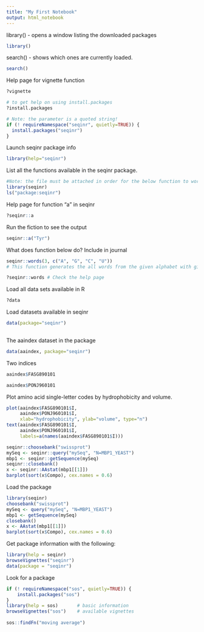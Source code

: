 ```yaml
---
title: "My First Notebook"
output: html_notebook
---
```


library() - opens a window listing the downloaded packages
```r
library()
```

search() - shows which ones are currently loaded.
```r
search()
```

Help page for vignette function
```r
?vignette
```


```r
# to get help on using install.packages
?install.packages

# Note: the parameter is a quoted string!
if (! requireNamespace("seqinr", quietly=TRUE)) {
  install.packages("seqinr")
}
```

Launch seqinr package info
```r
library(help="seqinr") 
```


List all the functions available in the seqinr package.
```r
#Note: the file must be attached in order for the below function to work 
library(seqinr)
ls("package:seqinr")
```

Help page for function "a" in seqinr
```r
?seqinr::a 
```


Run the fiction to see the output
```r
seqinr::a("Tyr")
```

What does function below do? Include in journal
```r
seqinr::words(3, c("A", "G", "C", "U"))
# This function generates the all words from the given alphabet with given length. In this example, our alphabet is AGCU, and the length is 3, so we can generate all combination of codons.

?seqinr::words # Check the help page
```

Load all data sets available in R
```r
?data
```

Load datasets available in seqinr
```r
data(package="seqinr") 
  
```


The aaindex dataset in the package
```r
data(aaindex, package="seqinr") 
```

Two indices
```r
aaindex$FASG890101 
```

```r
aaindex$PONJ960101 
```

Plot amino acid single-letter codes by hydrophobicity and volume.
```r
plot(aaindex$FASG890101$I,
     aaindex$PONJ960101$I,
     xlab="hydrophobicity", ylab="volume", type="n")
text(aaindex$FASG890101$I,
     aaindex$PONJ960101$I,
     labels=a(names(aaindex$FASG890101$I)))
```

```r
seqinr::choosebank("swissprot")
mySeq <- seqinr::query("mySeq", "N=MBP1_YEAST")
mbp1 <- seqinr::getSequence(mySeq)
seqinr::closebank()
x <- seqinr::AAstat(mbp1[[1]])
barplot(sort(x$Compo), cex.names = 0.6)
```


Load the package
```r
library(seqinr)
choosebank("swissprot")
mySeq <- query("mySeq", "N=MBP1_YEAST")
mbp1 <- getSequence(mySeq)
closebank()
x <- AAstat(mbp1[[1]])
barplot(sort(x$Compo), cex.names = 0.6)
```

Get package information with the following:
```r
library(help = seqinr)
browseVignettes("seqinr")
data(package = "seqinr")
```


Look for a package
```r
if (! requireNamespace("sos", quietly=TRUE)) {
    install.packages("sos")
}
library(help = sos)       # basic information
browseVignettes("sos")    # available vignettes
 
sos::findFn("moving average")
```


